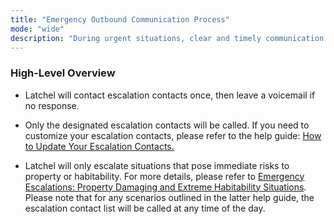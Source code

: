 ```yaml
---
title: "Emergency Outbound Communication Process"
mode: "wide"
description: "During urgent situations, clear and timely communication is critical. The Emergency Outbound Communication Process ensures that Latchel quickly notifies the right contacts when emergencies arise."
---
```


### **High-Level Overview**

* Latchel will contact escalation contacts once, then leave a voicemail if no response.

* Only the designated escalation contacts will be called. If you need to customize your escalation contacts, please refer to the help guide: [How to Update Your Escalation Contacts.](/s/topic/0TO5e000000h9wqGAA/How-to-Update-Your-Escalation-Contacts)

* Latchel will only escalate situations that pose immediate risks to property or habitability. For more details, please refer to [Emergency Escalations: Property Damaging and Extreme Habitability Situations](/s/topic/0TO5e000000h9wqGAA/Emergency-Escalations-Property-Damaging-and-Extreme-Habitability-Situations). Please note that for any scenarios outlined in the latter help guide, the escalation contact list will be called at any time of the day.